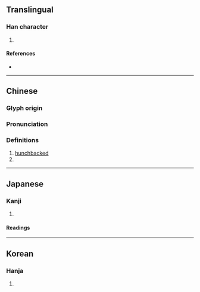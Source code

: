 {{character info/new}}
==Translingual==

===Han character===
{{Han char|rn=9|rad=人|as=05|sn=7|four=25230|canj=OLBK|ids=⿰亻央}}

# {{defn|Han|sort=人05}}

====References====
* {{Han ref|kx=0098.120|dkj=00508|dj=0208.020|hdz=10133.060|uh=4F52|ud=20306|bh=CA62|bd=51810}}

----

==Chinese==
{{zh-forms}}

===Glyph origin===
{{Han etym}}

===Pronunciation===
{{zh-pron
|m=yāng,yǎng
|c=joeng2,joeng5
|mc=y
|oc=y
|ma=
|cat=a
}}

===Definitions===
{{zh-hanzi}}

# [[hunchbacked]]
# {{zh-alt-form|*仰}}

----

==Japanese==

===Kanji===
{{ja-kanji|grade=|rs=人05}}

# {{defn|lang=ja|sort=人05}}

====Readings====
{{ja-readings
|goon=おう<あう
|kanon=おう<あう, よう<やう
|kun=あお-ぐ<あふ-ぐ, あおむ-け<あふむ-け, たの-しむ
}}

----

==Korean==

===Hanja===
{{ko-hanja|hangeul=앙|rv=ang|mr=ang}}

# {{defn|lang=ko|sort=人05}}
